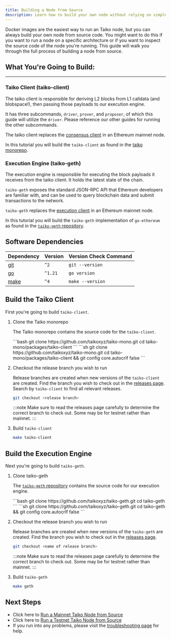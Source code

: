 ```yaml
---
title: Building a Node from Source
description: Learn how to build your own node without relying on simple-taiko-node or prebuilt images
---
```



Docker images are the easiest way to run an Taiko node, but you can always build your own node from source code.
You might want to do this if you want to run a node on a specific architecture or if you want to inspect the source code of the node you're running.
This guide will walk you through the full process of building a node from source.

## What You're Going to Build:

----------------------------------------------------------------------

### Taiko Client (taiko-client)

The taiko client is responsible for deriving L2 blocks from L1 calldata (and blobspace!), then passing those payloads to our execution engine.

It has three subcommands, `driver`, `prover`, and `proposer`, of which this guide will utilize the `driver`. Please reference our other guides for running the other subcommands.

The taiko client replaces the [consensus client](https://ethereum.org/en/developers/docs/nodes-and-clients/) in an Ethereum mainnet node.

In this tutorial you will build the `taiko-client` as found in the [taiko monorepo](https://github.com/taikoxyz/taiko-mono).

### Execution Engine (taiko-geth)

The execution engine is responsible for executing the block payloads it receives from the taiko client. It holds the latest state of the chain.

`taiko-geth` exposes the standard JSON-RPC API that Ethereum developers are familiar with, and can be used to query blockchain data and submit transactions to the network.

`taiko-geth` replaces the [execution client](https://ethereum.org/en/developers/docs/nodes-and-clients/) in an Ethereum mainnet node.

In this tutorial you will build the `taiko-geth` implementation of `go-ethereum` as found in the [`taiko-geth` repository](https://github.com/taikoxyz/taiko-geth).

## Software Dependencies

| Dependency                                                    | Version  | Version Check Command |
| ------------------------------------------------------------- | -------- | --------------------- |
| [git](https://git-scm.com/)                                   | `^2`     | `git --version`       |
| [go](https://go.dev/)                                         | `^1.21`  | `go version`          |
| [make](https://linux.die.net/man/1/make)                      | `^4`     | `make --version`      |

## Build the Taiko Client

First you're going to build `taiko-client`.

<Steps>

1. Clone the Taiko monorepo

    The Taiko monorepo contains the source code for the `taiko-client`.
  
    <Tabs>
        <TabItem label="Mac/Linux">
        ```bash
        git clone https://github.com/taikoxyz/taiko-mono.git
        cd taiko-mono/packages/taiko-client
        ```
        </TabItem>
        <TabItem label="Windows">
        ```sh
        git clone https://github.com/taikoxyz/taiko-mono.git
        cd taiko-mono/packages/taiko-client && git config core.autocrlf false
        ```
        </TabItem>
    </Tabs>

2. Checkout the release branch you wish to run

    Release branches are created when new versions of the `taiko-client` are created.
    Find the branch you wish to check out in the [releases page](https://github.com/taikoxyz/taiko-mono/releases).
    Search by `taiko-client` to find all relevant releases.

    ```bash
    git checkout <release branch>
    ```

    :::note
    Make sure to read the releases page carefully to determine the correct branch to check out.
    Some may be for testnet rather than mainnet.
    :::

3. Build `taiko-client`

    ```bash
    make taiko-client
    ```

</Steps>

## Build the Execution Engine

Next you're going to build `taiko-geth`.

<Steps>

1. Clone taiko-geth

    The [`taiko-geth` repository](https://github.com/taikoxyz/taiko-geth) contains the source code for our execution engine.

    <Tabs>
      <TabItem label="Mac/Linux">
        ```bash
        git clone https://github.com/taikoxyz/taiko-geth.git
        cd taiko-geth
        ```
      </TabItem>
      <TabItem label="Windows">
        ```sh
        git clone https://github.com/taikoxyz/taiko-geth.git
        cd taiko-geth && git config core.autocrlf false
        ```
      </TabItem>
    </Tabs>

2. Checkout the release branch you wish to run

    Release branches are created when new versions of the `taiko-geth` are created.
    Find the branch you wish to check out in the [releases page](https://github.com/taikoxyz/taiko-geth/releases).

    ```bash
    git checkout <name of release branch>
    ```

    :::note
    Make sure to read the releases page carefully to determine the correct branch to check out.
    Some may be for testnet rather than mainnet.
    :::

3. Build `taiko-geth`

    ```bash
    make geth
    ```

</Steps>

## Next Steps

*   Click here to [Run a Mainnet Taiko Node from Source](/guides/run-a-mainnet-taiko-node-from-source)
*   Click here to [Run a Testnet Taiko Node from Source](/guides/run-a-testnet-taiko-node-from-source)
*   If you run into any problems, please visit the [troubleshooting page](/guides/node-troubleshooting) for help.